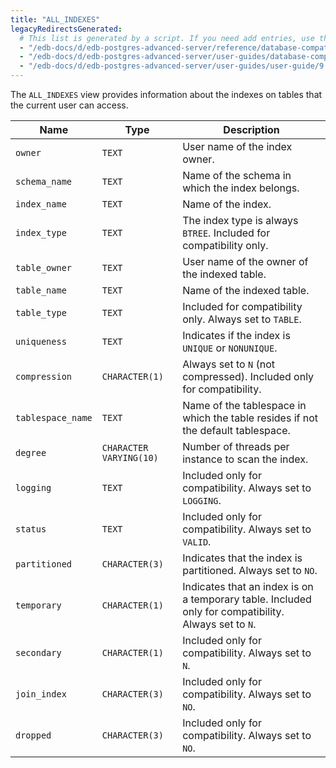 ```yaml
---
title: "ALL_INDEXES"
legacyRedirectsGenerated:
  # This list is generated by a script. If you need add entries, use the `legacyRedirects` key.
  - "/edb-docs/d/edb-postgres-advanced-server/reference/database-compatibility-for-oracle-developers-reference-guide/9.6/Database_Compatibility_for_Oracle_Developers_Reference_Guide.1.113.html"
  - "/edb-docs/d/edb-postgres-advanced-server/user-guides/database-compatibility-for-oracle-developers-guide/9.5/Database_Compatibility_for_Oracle_Developers_Guide.1.230.html"
  - "/edb-docs/d/edb-postgres-advanced-server/user-guides/user-guide/9.5/EDB_Postgres_Enterprise_Guide.1.176.html"
---
```


<div id="all_indexes" class="registered_link"></div>

The `ALL_INDEXES` view provides information about the indexes on tables that the current user can access.

| Name              | Type                    | Description                                                                                          |
| ----------------- | ----------------------- | ---------------------------------------------------------------------------------------------------- |
| `owner`           | `TEXT`                  | User name of the index owner.                                                                      |
| `schema_name`     | `TEXT`                  | Name of the schema in which the index belongs.                                                       |
| `index_name`      | `TEXT`                  | Name of the index.                                                                               |
| `index_type`      | `TEXT`                  | The index type is always `BTREE`. Included for compatibility only.                                   |
| `table_owner`     | `TEXT`                  | User name of the owner of the indexed table.                                                         |
| `table_name`      | `TEXT`                  | Name of the indexed table.                                                                       |
| `table_type`      | `TEXT`                  | Included for compatibility only. Always set to `TABLE`.                                              |
| `uniqueness`      | `TEXT`                  | Indicates if the index is `UNIQUE` or `NONUNIQUE`.                                                   |
| `compression`     | `CHARACTER(1)`          | Always set to `N` (not compressed). Included only for compatibility.                                 |
| `tablespace_name` | `TEXT`                  | Name of the tablespace in which the table resides if not the default tablespace.              |
| `degree`          | `CHARACTER VARYING(10)` | Number of threads per instance to scan the index.                                                    |
| `logging`         | `TEXT`                  | Included only for compatibility. Always set to `LOGGING`.                                           |
| `status`          | `TEXT`                  | Included only for compatibility. Always set to `VALID`.                                              |
| `partitioned`     | `CHARACTER(3)`          | Indicates that the index is partitioned. Always set to `NO`.                              |
| `temporary`       | `CHARACTER(1)`          | Indicates that an index is on a temporary table. Included only for compatibility. Always set to `N`. |
| `secondary`       | `CHARACTER(1)`          | Included only for compatibility. Always set to `N`.                                                  |
| `join_index`      | `CHARACTER(3)`          | Included only for compatibility. Always set to `NO`.                                                 |
| `dropped`         | `CHARACTER(3)`          | Included only for compatibility. Always set to `NO`.                                                 |
